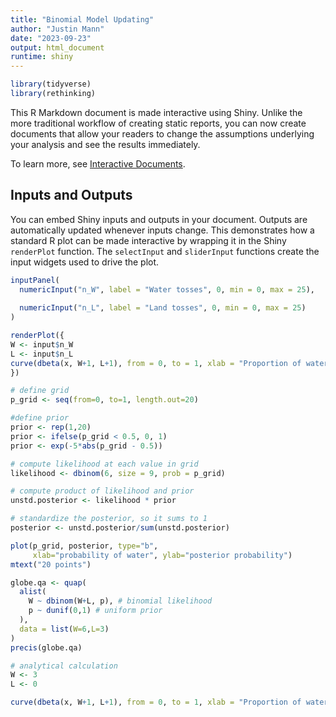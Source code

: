 ```yaml
---
title: "Binomial Model Updating"
author: "Justin Mann"
date: "2023-09-23"
output: html_document
runtime: shiny
---
```


```r
library(tidyverse)
library(rethinking)
```

This R Markdown document is made interactive using Shiny. Unlike the more traditional workflow of creating static reports, you can now create documents that allow your readers to change the assumptions underlying your analysis and see the results immediately. 

To learn more, see [Interactive Documents](http://rmarkdown.rstudio.com/authoring_shiny.html).

## Inputs and Outputs

You can embed Shiny inputs and outputs in your document. Outputs are automatically updated whenever inputs change.  This demonstrates how a standard R plot can be made interactive by wrapping it in the Shiny `renderPlot` function. The `selectInput` and `sliderInput` functions create the input widgets used to drive the plot.

```r
inputPanel(
  numericInput("n_W", label = "Water tosses", 0, min = 0, max = 25),
  
  numericInput("n_L", label = "Land tosses", 0, min = 0, max = 25)
)

renderPlot({
W <- input$n_W
L <- input$n_L
curve(dbeta(x, W+1, L+1), from = 0, to = 1, xlab = "Proportion of water", ylab = "Density")
})
```



```r
# define grid
p_grid <- seq(from=0, to=1, length.out=20)

#define prior
prior <- rep(1,20)
prior <- ifelse(p_grid < 0.5, 0, 1)
prior <- exp(-5*abs(p_grid - 0.5))

# compute likelihood at each value in grid
likelihood <- dbinom(6, size = 9, prob = p_grid)

# compute product of likelihood and prior
unstd.posterior <- likelihood * prior

# standardize the posterior, so it sums to 1
posterior <- unstd.posterior/sum(unstd.posterior)

plot(p_grid, posterior, type="b", 
     xlab="probability of water", ylab="posterior probability")
mtext("20 points")

```


```r
globe.qa <- quap(
  alist(
    W ~ dbinom(W+L, p), # binomial likelihood
    p ~ dunif(0,1) # uniform prior
  ),
  data = list(W=6,L=3)
)
precis(globe.qa)
```


```r
# analytical calculation 
W <- 3
L <- 0

curve(dbeta(x, W+1, L+1), from = 0, to = 1, xlab = "Proportion of water", ylab = "Density")

```


